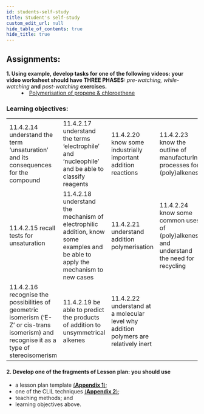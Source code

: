 ```yaml
---
id: students-self-study
title: Student's self-study
custom_edit_url: null
hide_table_of_contents: true
hide_title: true
---
```


## Assignments:

<dl>
  <dt>
    <strong>
      1. Using example, develop tasks for one of the following videos: your
      video worksheet should have THREE PHASES:
    </strong>
    <em> pre-watching, while-watching</em> <strong>and</strong> <em>
      post-watching
    </em> <strong>exercises.</strong>
  </dt>
  <dd>
    <li>
      <a href='https://youtu.be/nz1ucI6gCIg'>
        Polymerisation of propene & chloroethene
      </a>
    </li>
  </dd>
</dl>

### Learning objectives:

<table>
  <tr>
    <td>
      11.4.2.14 understand the term ‘unsaturation’ and its consequences for the
      compound
    </td>
    <td>
      11.4.2.17 understand the terms ‘electrophile’ and ‘nucleophile’ and be
      able to classify reagents
    </td>
    <td>11.4.2.20 know some industrially important addition reactions</td>
    <td>
      11.4.2.23 know the outline of manufacturing processes for (poly)alkenes
    </td>
  </tr>
  <tr>
    <td>11.4.2.15 recall tests for unsaturation</td>
    <td>
      11.4.2.18 understand the mechanism of electrophilic addition, know some
      examples and be able to apply the mechanism to new cases
    </td>
    <td>11.4.2.21 understand addition polymerisation</td>
    <td>
      11.4.2.24 know some common uses of (poly)alkenes and understand the need
      for recycling
    </td>
  </tr>
  <tr>
    <td>
      11.4.2.16 recognise the possibilities of geometric isomerism (‘E-Z’ or
      cis-trans isomerism) and recognise it as a type of stereoisomerism
    </td>
    <td>
      11.4.2.19 be able to predict the products of addition to unsymmetrical
      alkenes
    </td>
    <td>
      11.4.2.22 understand at a molecular level why addition polymers are
      relatively inert
    </td>
    <td></td>
  </tr>
</table>

#### 2. Develop one of the fragments of Lesson plan: you should use

- a lesson plan template [(**Appendix 1**)](../appendix/appendix-1);
- one of the CLIL techniques [(**Appendix 2**)](../appendix/appendix-2);
- teaching methods; and
- learning objectives above.
